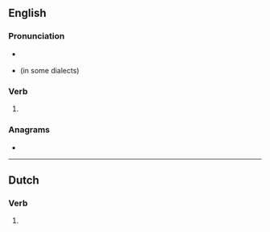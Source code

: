 ==English==

===Pronunciation===
* {{a|US}} {{IPA|/oʊ.vɚ.eɪt/|lang=en}}
* {{homophones|lang=en|overrate}} (in some dialects)

===Verb===
{{head|en|verb form}}

# {{en-simple past of|overeat}}

===Anagrams===
* {{anagrams|en|a=aeeortv|overeat|toreave}}

----

==Dutch==

===Verb===
{{head|nl|verb form}}

# {{nl-verb form of|n=sg|t=past|m=subj|overeten}}